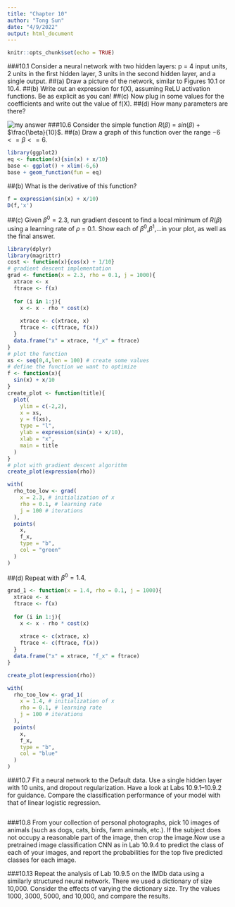 ```yaml
---
title: "Chapter 10"
author: "Tong Sun"
date: "4/9/2022"
output: html_document
---
```


```r
knitr::opts_chunk$set(echo = TRUE)
```

###10.1
Consider a neural network with two hidden layers: p = 4 input units, 2 units in the first hidden layer, 3 units in the second hidden layer, and a single output.
##(a)
Draw a picture of the network, similar to Figures 10.1 or 10.4.
##(b)
Write out an expression for f(X), assuming ReLU activation functions. Be as explicit as you can!
##(c)
Now plug in some values for the coefficients and write out the value of f(X).
##(d)
How many parameters are there?

![my answer](/Users/christinasun/Desktop/MA679/Assignment/10.1.jpeg)
###10.6
Consider the simple function $R(\beta)$ = $sin(\beta)$ + $\frac{\beta}{10}$.
##(a)
Draw a graph of this function over the range $-6<= \beta <=6$.
```r
library(ggplot2)
eq <- function(x){sin(x) + x/10}
base <- ggplot() + xlim(-6,6)
base + geom_function(fun = eq)
```

##(b)
What is the derivative of this function?
```r
f = expression(sin(x) + x/10)
D(f,'x')
```

##(c)
Given $\beta^{0}=2.3$, run gradient descent to find a local minimum
of $R(\beta)$ using a learning rate of $\rho$ = 0.1. Show each of $\beta^{0}$,$\beta^{1}$,...in your plot, as well as the final answer.
```r
library(dplyr)
library(magrittr)
cost <- function(x){cos(x) + 1/10}
# gradient descent implementation
grad <- function(x = 2.3, rho = 0.1, j = 1000){
  xtrace <- x
  ftrace <- f(x)
  
  for (i in 1:j){
    x <- x - rho * cost(x)
    
    xtrace <- c(xtrace, x)
    ftrace <- c(ftrace, f(x))
  }
  data.frame("x" = xtrace, "f_x" = ftrace)
}
# plot the function
xs <- seq(0,4,len = 100) # create some values
# define the function we want to optimize
f <- function(x){
  sin(x) + x/10
}
create_plot <- function(title){
  plot(
    ylim = c(-2,2),
    x = xs,
    y = f(xs),
    type = "l",
    ylab = expression(sin(x) + x/10),
    xlab = "x",
    main = title
  )
}
# plot with gradient descent algorithm
create_plot(expression(rho))

with(
  rho_too_low <- grad(
    x = 2.3, # initialization of x
    rho = 0.1, # learning rate
    j = 100 # iterations
  ),
  points(
    x,
    f_x,
    type = "b",
    col = "green"
  )
)
```

##(d)
Repeat with $\beta^{0} = 1.4$.
```r
grad_1 <- function(x = 1.4, rho = 0.1, j = 1000){
  xtrace <- x
  ftrace <- f(x)
  
  for (i in 1:j){
    x <- x - rho * cost(x)
    
    xtrace <- c(xtrace, x)
    ftrace <- c(ftrace, f(x))
  }
  data.frame("x" = xtrace, "f_x" = ftrace)
}

create_plot(expression(rho))

with(
  rho_too_low <- grad_1(
    x = 1.4, # initialization of x
    rho = 0.1, # learning rate
    j = 100 # iterations
  ),
  points(
    x,
    f_x,
    type = "b",
    col = "blue"
  )
)
```

###10.7
Fit a neural network to the Default data. Use a single hidden layer with 10 units, and dropout regularization. Have a look at Labs 10.9.1–10.9.2 for guidance. Compare the classification performance of your model with that of linear logistic regression.
```r

```


###10.8
From your collection of personal photographs, pick 10 images of animals (such as dogs, cats, birds, farm animals, etc.). If the subject
does not occupy a reasonable part of the image, then crop the image.Now use a pretrained image classification CNN as in Lab 10.9.4 to
predict the class of each of your images, and report the probabilities for the top five predicted classes for each image.

###10.13
Repeat the analysis of Lab 10.9.5 on the IMDb data using a similarly structured neural network. There we used a dictionary of size 10,000.
Consider the effects of varying the dictionary size. Try the values 1000, 3000, 5000, and 10,000, and compare the results.